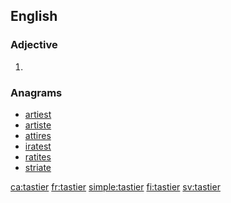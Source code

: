 ==English==

===Adjective===
{{head|en|adjective comparative form}}

# {{en-comparative of|tasty}}

===Anagrams===
* [[artiest#English|artiest]]
* [[artiste#English|artiste]]
* [[attires#English|attires]]
* [[iratest#English|iratest]]
* [[ratites#English|ratites]]
* [[striate#English|striate]]

[[ca:tastier]]
[[fr:tastier]]
[[simple:tastier]]
[[fi:tastier]]
[[sv:tastier]]